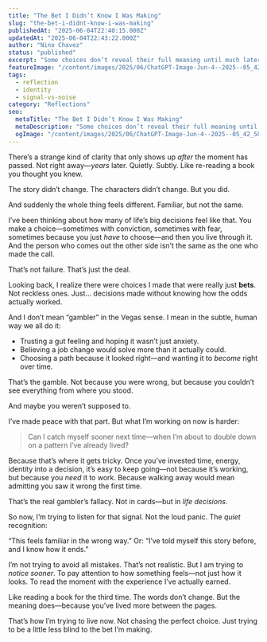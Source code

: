 ```yaml
---
title: "The Bet I Didn’t Know I Was Making"
slug: "the-bet-i-didnt-know-i-was-making"
publishedAt: "2025-06-04T22:40:15.000Z"
updatedAt: "2025-06-04T22:43:22.000Z"
author: "Nino Chavez"
status: "published"
excerpt: "Some choices don’t reveal their full meaning until much later. It’s not that the decision was wrong—it’s that the person you become after making it sees things differently."
featureImage: "/content/images/2025/06/ChatGPT-Image-Jun-4--2025--05_42_58-PM.png"
tags:
  - reflection
  - identity
  - signal-vs-noise
category: "Reflections"
seo:
  metaTitle: "The Bet I Didn’t Know I Was Making"
  metaDescription: "Some choices don’t reveal their full meaning until much later. It’s not that the decision was wrong—it’s that the person you become after making it sees things differently."
  ogImage: "/content/images/2025/06/ChatGPT-Image-Jun-4--2025--05_42_58-PM.png"
---
```


There’s a strange kind of clarity that only shows up *after* the moment has passed.
Not right away—*years* later. Quietly. Subtly. Like re-reading a book you thought you knew.

The story didn’t change.
The characters didn’t change.
But you did.

And suddenly the whole thing feels different.
Familiar, but not the same.

I’ve been thinking about how many of life’s big decisions feel like that. You make a choice—sometimes with conviction, sometimes with fear, sometimes because you just *have* to choose—and then you live through it. And the person who comes out the other side isn’t the same as the one who made the call.

That’s not failure.
That’s just the deal.

Looking back, I realize there were choices I made that were really just **bets**. Not reckless ones. Just… decisions made without knowing how the odds actually worked.

And I don’t mean “gambler” in the Vegas sense. I mean in the subtle, human way we all do it:

- Trusting a gut feeling and hoping it wasn’t just anxiety.
- Believing a job change would solve more than it actually could.
- Choosing a path because it looked right—and wanting it to *become* right over time.

That’s the gamble.
Not because you were wrong, but because you couldn’t see everything from where you stood.

And maybe you weren’t supposed to.

I’ve made peace with that part.
But what I’m working on now is harder:

> Can I catch myself sooner next time—when I’m about to double down on a pattern I’ve already lived?

Because that’s where it gets tricky.
Once you’ve invested time, energy, identity into a decision, it’s easy to keep going—not because it’s working, but because you *need* it to work. Because walking away would mean admitting you saw it wrong the first time.

That’s the real gambler’s fallacy.
Not in cards—but in *life decisions*.

So now, I’m trying to listen for that signal.
Not the loud panic. The *quiet* recognition:

“This feels familiar in the wrong way.”
Or: “I’ve told myself this story before, and I know how it ends.”

I’m not trying to avoid all mistakes. That’s not realistic.
But I am trying to *notice sooner*.
To pay attention to how something feels—not just how it looks.
To read the moment with the experience I’ve actually earned.

Like reading a book for the third time.
The words don’t change.
But the meaning does—because you’ve lived more between the pages.

That’s how I’m trying to live now.
Not chasing the perfect choice.
Just trying to be a little less blind to the bet I’m making.
